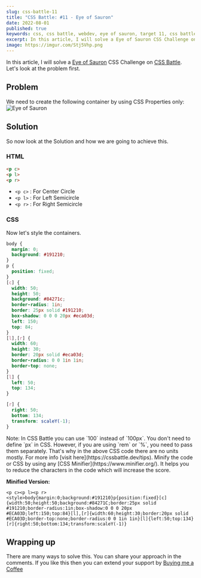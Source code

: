 ```yaml
---
slug: css-battle-11
title: "CSS Battle: #11 - Eye of Sauron"
date: 2022-08-01
published: true
keywords: css, css battle, webdev, eye of sauron, target 11, css battle 11
excerpt: In this article, I will solve a Eye of Sauron CSS Challenge on CSS Battle.
image: https://imgur.com/Stj5Vhp.png
---
```



In this article, I will solve a [Eye of Sauron](https://cssbattle.dev/play/11) CSS Challenge on [CSS Battle](https://cssbattle.dev). Let's look at the problem first.

## Problem 

We need to create the following container by using CSS Properties only:
![Eye of Sauron](https://cssbattle.dev/targets/11.png)

## Solution

So now look at the Solution and how we are going to achieve this. 

### HTML


```html
<p c>
<p l>
<p r> 
```

- `<p c>` : For Center Circle
- `<p l>` : For Left Semicircle
- `<p r>` : For Right Semicircle

### CSS

Now let's style the containers. 

```css
body {
  margin: 0;
  background: #191210;
}
p {
  position: fixed;
}
[c] {
  width: 50;
  height: 50;
  background: #84271c;
  border-radius: 1in;
  border: 25px solid #191210;
  box-shadow: 0 0 0 20px #eca03d;
  left: 150;
  top: 84;
}
[l],[r] {
  width: 60;
  height: 30;
  border: 20px solid #eca03d;
  border-radius: 0 0 1in 1in;
  border-top: none;
}
[l] {
  left: 50;
  top: 134;
}

[r] {
  right: 50;
  bottom: 134;
  transform: scaleY(-1);
}
```

<Tip id="1">
  Note: In CSS Battle you can use `100` instead of `100px`. You don't need to define `px` in CSS. However, if you are using `rem` or `%`, you need to pass them separately. That's why in the above CSS code there are no units mostly. For more info [visit here](https://cssbattle.dev/tips).
</Tip>

<Tip id="2">
  Minify the code or CSS by using any [CSS Minifier](https://www.minifier.org/). It helps you to reduce the characters in the code which will increase the score.
</Tip>


**Minified Version:**
```text
<p c><p l><p r><style>body{margin:0;background:#191210}p{position:fixed}[c]{width:50;height:50;background:#84271C;border:25px solid #191210;border-radius:1in;box-shadow:0 0 0 20px #ECA03D;left:150;top:84}[l],[r]{width:60;height:30;border:20px solid #ECA03D;border-top:none;border-radius:0 0 1in 1in}[l]{left:50;top:134}[r]{right:50;bottom:134;transform:scaleY(-1)}
```

## Wrapping up
There are many ways to solve this. You can share your approach in the comments. If you like this then you can extend your support by [Buying me a Coffee](https://buymeacoffee.com/j471n)


<NextAndPreviousButton
  prevHref="/blogs/css-battle-10"
  prevTitle="CSS Battle: #10 -  Cloaked Spirits"
  nextHref="/blogs/css-battle-12"
  nextTitle="CSS Battle: #12 -  Wiggly Moustache"
/>

